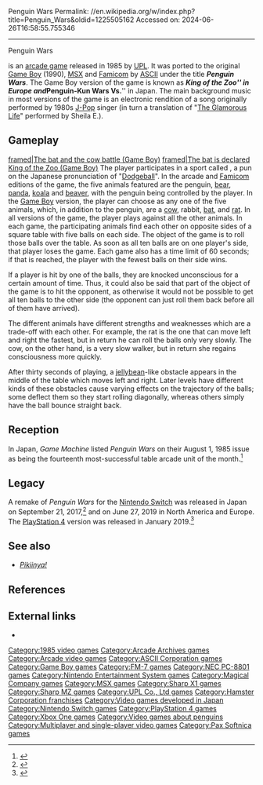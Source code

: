 Penguin Wars
Permalink: //en.wikipedia.org/w/index.php?title=Penguin_Wars&oldid=1225505162
Accessed on: 2024-06-26T16:58:55.755346



------
Penguin Wars
{{Short description|1985 video game}}
{{Infobox video game
| collapsible = 
| state = 
| italic title = 
| title = Penguin Wars
| image = Penguin Wars cover.jpg
| alt = 
| caption = 
| developer = [[UPL Company Limited|UPL]] <br> [[Home Data|Home Data/Magical Company]] (NES, iOS) <br> [[ASCII (company)|ASCII]] (MSX, PC-8801, FM-7, X1, MZ-2500, Game Boy) <br> Pax Softnica (NES) <br> [[Matrix Software]] (Mobile)
| publisher = UPL (Arcade) <br> [[ASCII (company)|ASCII]] (MSX, NES, PC-8801, FM-7, X1, MZ-2500, Game Boy (JP)) <br> NEXOFT (Game Boy (NA)) <br> [[Nintendo]] (Game Boy (EU)) <br> G-Mode (Mobile) <br> [[Enterbrain]] (iOS)
| series = 
| engine = 
| platforms = [[Arcade game|Arcade]] <br> [[MSX]] <br> [[Famicom]] <br>[[PC-8801]] <br> [[FM-7]] <br> [[Sharp X1|X1]] <br> [[Sharp MZ|Sharp MZ-2500]] <br> [[Game Boy]] <br> [[Mobile game|Mobile]] <br> [[iOS]] <br> [[Nintendo Switch]] <br> [[PS4]]
| released = '''Arcade'''<br />{{Video game release|JP/NA|June 14, 1985}}'''MSX'''<br />{{Video game release|JP|November 1, 1985}}'''Famicom'''<br />{{Video game release|JP|December 25, 1985}}'''NEC PC-8801'''<br />{{Video game release|JP|February, 1986}}'''Fujitsu FM-7'''<br />{{Video game release|JP|February, 1986}}'''Sharp X1'''<br />{{Video game release|JP|February, 1986}}'''Sharp MZ-2500'''<br />{{Video game release|JP|May, 1986}}'''Game Boy'''<br />{{Video game release|JP|March 30, 1990|NA|July, 1990|EU|1990}}'''Mobile'''<br />{{Video game release|JP|November 15, 2003}} (iAppli)<br />{{Video game release|JP|January 15, 2004}} (EZ Appli)<br />'''iOS'''<br />{{Video game release|JP|April 8, 2009}}'''PlayStation 4'''
<br />{{Video game release|WW|January 29, 2019}}'''Nintendo Switch'''<br />{{Video game release|WW|June 27, 2019}}
| genre = Action
| modes = [[Single-player]], [[Multiplayer video game|multiplayer]]
| director = 
| producer = 
| designer = 
| programmer = Tsutomu Fujisawa
| artist = 
| writer = 
| composer = 
| arcade system = 
}}

{{nihongo|'''''Penguin Wars'''''|ぺんぎんくんWARS|Pengin-kun WARS}} is an [[arcade game]] released in 1985 by [[UPL Company Limited|UPL]]. It was ported to the original [[Game Boy]] (1990), [[MSX]] and [[Famicom]] by [[ASCII (company)|ASCII]] under the title '''''Penguin Wars'''''. The Game Boy version of the game is known as '''''King of the Zoo''''' in Europe and '''''Penguin-Kun Wars Vs.''''' in Japan. The main background music in most versions of the game is an electronic rendition of {{nihongo|"Motto Sekkin Shimasho"|もっと接近しましょ|loosely, "Let's Get Closer"}} a song originally performed by 1980s [[J-Pop]] singer {{nihongo|Hidemi Ishikawa|石川秀美|Ishikawa Hidemi}} (in turn a translation of "[[The Glamorous Life]]" performed by Sheila E.).

== Gameplay ==
[[Image:King of the Zoo (1).png|framed|The bat and the cow battle (Game Boy)]]
[[Image:King of the Zoo (2).png|framed|The bat is declared King of the Zoo (Game Boy)]]
The player participates in a sport called {{nihongo|"Dojiball"|ドジボール|dojibōru}}, a pun on the Japanese pronunciation of "[[Dodgeball]]". In the arcade and [[Famicom]] editions of the game, the five animals featured are the penguin, [[bear]], [[panda]], [[koala]] and [[beaver]], with the penguin being controlled by the player. In the [[Game Boy]] version, the player can choose as any one of the five animals, which, in addition to the penguin, are a [[cow]], rabbit, [[bat]], and [[rat]]. In all versions of the game, the player plays against all the other animals. In each game, the participating animals find each other on opposite sides of a square table with five balls on each side. The object of the game is to roll those balls over the table. As soon as all ten balls are on one player's side, that player loses the game. Each game also has a time limit of 60 seconds; if that is reached, the player with the fewest balls on their side wins.

If a player is hit by one of the balls, they are knocked unconscious for a certain amount of time. Thus, it could also be said that part of the object of the game is to hit the opponent, as otherwise it would not be possible to get all ten balls to the other side (the opponent can just roll them back before all of them have arrived).

The different animals have different strengths and weaknesses which are a trade-off with each other. For example, the rat is the one that can move left and right the fastest, but in return he can roll the balls only very slowly. The cow, on the other hand, is a very slow walker, but in return she regains consciousness more quickly.

After thirty seconds of playing, a [[jellybean]]-like obstacle appears in the middle of the table which moves left and right. Later levels have different kinds of these obstacles cause varying effects on the trajectory of the balls; some deflect them so they start rolling diagonally, whereas others simply have the ball bounce straight back.

== Reception ==
In Japan, ''Game Machine'' listed ''Penguin Wars'' on their August 1, 1985 issue as being the fourteenth most-successful table arcade unit of the month.<ref>{{cite magazine|title=Game Machine's Best Hit Games 25 - テーブル型TVゲーム機 (Table Videos)|magazine=[[:ja:ゲームマシン|Game Machine]]|issue=265|publisher=[[:ja:アミューズメント通信社|Amusement Press, Inc.]]|date=1 August 1985|page=25|lang=ja}}</ref>

== Legacy ==
A remake of ''Penguin Wars'' for the [[Nintendo Switch]] was released in Japan on September 21, 2017,<ref>{{cite web|url=http://blog.esuteru.com/archives/20016663.html|title=懐かしのアケゲー『ぺんぎんくんWARS』がまさかのリメイク！！ニンテンドースイッチで2017年秋配信|website=Esuteru|accessdate=July 25, 2017}}</ref> and on June 27, 2019 in North America and Europe. The [[PlayStation 4]] version was released in January 2019.<ref>{{cite web|url=https://gematsu.com/2017/11/penguin-wars-coming-west-switch-ps4-xbox-one-early-2018|title=Penguin Wars coming west for Switch, PS4, and Xbox One in early 2018|website=Gematsu|date=8 November 2017|accessdate=November 8, 2017}}</ref>

==See also==
* ''[[Pikiinya!]]''

==References==
{{Reflist}}

==External links==
* {{moby game|id=/penguin-kun-wars}}

[[Category:1985 video games]]
[[Category:Arcade Archives games]]
[[Category:Arcade video games]]
[[Category:ASCII Corporation games]]
[[Category:Game Boy games]]
[[Category:FM-7 games]]
[[Category:NEC PC-8801 games]]
[[Category:Nintendo Entertainment System games]]
[[Category:Magical Company games]]
[[Category:MSX games]]
[[Category:Sharp X1 games]]
[[Category:Sharp MZ games]]
[[Category:UPL Co., Ltd games]]
[[Category:Hamster Corporation franchises]]
[[Category:Video games developed in Japan]]
[[Category:Nintendo Switch games]]
[[Category:PlayStation 4 games]]
[[Category:Xbox One games]]
[[Category:Video games about penguins]]
[[Category:Multiplayer and single-player video games]]
[[Category:Pax Softnica games]]